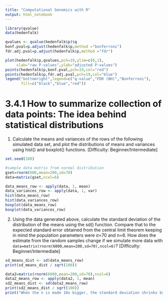 ```yaml
---
title: "Computational Genomics with R"
output: html_notebook
---
```

```r
library(qvalue)
data(hedenfalk)

qvalues <- qvalue(hedenfalk$p)$q
bonf.pval=p.adjust(hedenfalk$p,method ="bonferroni")
fdr.adj.pval=p.adjust(hedenfalk$p,method ="fdr")

plot(hedenfalk$p,qvalues,pch=19,ylim=c(0,1),
     xlab="raw P-values",ylab="adjusted P-values")
points(hedenfalk$p,bonf.pval,pch=19,col="red")
points(hedenfalk$p,fdr.adj.pval,pch=19,col="blue")
legend("bottomright",legend=c("q-value","FDR (BH)","Bonferroni"),
       fill=c("black","blue","red"))
```
# 3.4.1 How to summarize collection of data points: The idea behind statistical distributions   
1. Calculate the means and variances of the rows of the following simulated data set, and plot the distributions of means and variances using hist() and boxplot() functions. [Difficulty: Beginner/Intermediate]   
```r
set.seed(100)

#sample data matrix from normal distribution
gset=rnorm(600,mean=200,sd=70)
data=matrix(gset,ncol=6)

data_means_row <- apply(data, 1, mean)
data_variances_row <- apply(data, 1, var)
hist(data_means_row)
hist(data_variances_row)
boxplot(data_means_row)
boxplot(data_variances_row)
```
2. Using the data generated above, calculate the standard deviation of the distribution of the means using the sd() function. Compare that to the expected standard error obtained from the central limit theorem keeping in mind the population parameters were σ=70 and n=6. How does the estimate from the random samples change if we simulate more data with `data=matrix(rnorm(6000,mean=200,sd=70),ncol=6)`? [Difficulty: Beginner/Intermediate]   
```r
sd_means_dist <- sd(data_means_row)
print(sd_means_dist / sqrt(100))

data2=matrix(rnorm(6000,mean=200,sd=70),ncol=6)
data2_means_row <- apply(data2, 1, mean)
sd2_means_dist <- sd(data2_means_row)
print(sd2_means_dist / sqrt(100))
print("When the n is made 10x bigger, the standard deviation shrinks by 0.02.")
```

